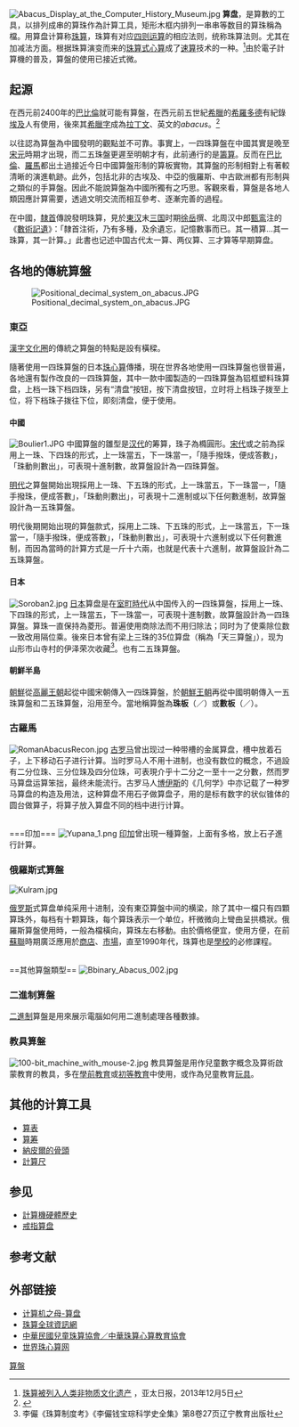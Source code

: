 {{noteTA
|1=zh-hans:九九歌;zh-hant:九九歌;zh-hk:九因歌;zh-tw:九九乘法表;zh-mo:九因歌;
}}
{{distinguish|算盤 (東亞)}}

[[File:Abacus_Display_at_the_Computer_History_Museum.jpg|thumb]]
'''算盘'''，是算數的工具，以排列成串的算珠作為計算工具，矩形木框内排列一串串等数目的算珠稱為檔。用算盘计算称[[珠算|珠算]]，珠算有对应[[四则运算|四则运算]]的相应法则，统称珠算法则。尤其在加减法方面。根据珠算演变而来的[[珠算式心算|珠算式心算]]成了[[速算|速算]]技术的一种。<ref name="apdnews">[http://www.apdnews.com/news/51668.html 珠算被列入人类非物质文化遗产] {{webarchive|url=https://web.archive.org/web/20131212032921/http://www.apdnews.com/news/51668.html |date=2013-12-12 }}，亚太日报，2013年12月5日</ref>由於電子計算機的普及，算盤的使用已接近式微。

== 起源 ==
在西元前2400年的[[巴比倫|巴比倫]]就可能有算盤，在西元前五世紀[[希臘|希臘]]的[[希羅多德|希羅多德]]有紀錄[[埃及|埃及]]人有使用，後來其[[希臘字|希臘字]]''{{lang|el|άβακασ}}''成為[[拉丁文|拉丁文]]、英文的''abacus''。<ref>{{Cite news|url=http://history-computer.com/CalculatingTools/abacus.html|title=History of Computers and Computing, Calculating tools, The abacus|language=en|publisher=History of Computers, Computing and Internet|author=|date=|accessdate=2014-07-28}}</ref>

以往認為算盤為中國發明的觀點並不可靠。事實上，一四珠算盤在中國其實是晚至[[宋|宋]][[元朝|元]]時期才出現，而二五珠盤更遲至明朝才有，此前通行的是[[籌算|籌算]]。反而在[[巴比倫|巴比倫]]、[[羅馬|羅馬]]都出土過接近今日中國算盤形制的算板實物，其算盤的形制相對上有著較清晰的演進軌跡。此外，包括北非的古埃及、中亞的俄羅斯、中古歐洲都有形制與之類似的手算盤。因此不能說算盤為中國所獨有之巧思。客觀來看，算盤是各地人類因應計算需要，透過文明交流而相互參考、逐漸完善的過程。

在中國，[[隸首|隸首]]傳說發明珠算，見於[[東汉|東汉]]末[[三国|三国]]时期[[徐岳|徐岳]]撰、北周汉中郎[[甄鸾|甄鸾]]注的《[[數術記遺|數術記遺]]》：「隸首注術，乃有多種，及余遺忘，記憶數事而已。其一積算...其一珠算，其一計算。」此書也记述中国古代太一算、两仪算、三才算等早期算盘。

== 各地的傳統算盤 ==
[[File:Positional_decimal_system_on_abacus.JPG|thumb]]

{{anchor|中国算盘}}
===東亞===
{{main|算盤 (東亞)}}

[[漢字文化圈|漢字文化圈]]的傳統之算盤的特點是設有橫樑。

隨著使用一四珠算盤的日本[[珠心算|珠心算]]傳播，現在世界各地使用一四珠算盤也很普遍，各地還有製作改良的一四珠算盤，其中一款中國製造的一四珠算盤為铝框塑料珠算盘，上档一珠下档四珠，另有“清盘”按钮，按下清盘按钮，立时将上档珠子拨至上位，将下档珠子拨往下位，即刻清盘，便于使用。
====中國====
{{main|中式算盤}}
[[File:Boulier1.JPG|thumb]]
中國算盤的雛型是[[汉代|汉代]]的筹算，珠子為橢圓形。[[宋代|宋代]]或之前為採用上一珠、下四珠的形式，上一珠當五，下一珠當一，「隨手撥珠，便成答數」，「珠動則數出」，可表現十進制數，故算盤設計為一四珠算盤。

[[明代|明代]]之算盤開始出現採用上一珠、下五珠的形式，上一珠當五，下一珠當一，「隨手撥珠，便成答數」，「珠動則數出」，可表現十二進制或以下任何數進制，故算盤設計為一五珠算盤。

明代後期開始出現的算盤款式，採用上二珠、下五珠的形式，上一珠當五，下一珠當一，「隨手撥珠，便成答數」，「珠動則數出」，可表現十六進制或以下任何數進制，而因為當時的計算方式是一斤十六兩，也就是代表十六進制，故算盤設計為二五珠算盤。

====日本====
{{rellink|extraclasses=boilerplate seealso noprint|主條目：{{link-en|日式算盤|Soroban}}}}
[[File:Soroban2.jpg|thumb]]
[[日本|日本]]算盘是在[[室町時代|室町時代]]从中国传入的一四珠算盤，採用上一珠、下四珠的形式，上一珠當五，下一珠當一，可表現十進制數，故算盤設計為一四珠算盤。算珠一直保持為菱形。普遍使用商除法而不用归除法；同时为了使乘除位数一致改用隔位乘。後來日本曾有梁上三珠的35位算盘（稱為「天三算盤」），现为山形市山寺村的伊泽荣次收藏<ref>李儼《珠算制度考》《李儼钱宝琮科学史全集》第8卷27页辽宁教育出版社</ref>。也有二五珠算盤。

====朝鮮半島====
[[朝鮮半島|朝鮮]]從[[高麗王朝|高麗王朝]]起從中國宋朝傳入一四珠算盤，於[[朝鮮王朝|朝鮮王朝]]再從中國明朝傳入一五珠算盤和二五珠算盤，沿用至今。當地稱算盤為'''珠板'''（{{lang|ko|주판}}／{{lang|ko|珠板}}）或'''數板'''（{{lang|ko|수판}}／{{lang|ko|數板}}）。

===古羅馬===
[[File:RomanAbacusRecon.jpg|thumb]]
{{rellink|extraclasses=boilerplate seealso noprint|主條目：{{link-en|古羅馬算盤|Roman abacus}}}}
[[古罗马|古罗马]]曾出现过一种带槽的金属算盘，槽中放着石子，上下移动石子进行计算。当时罗马人不用十进制，也没有数位的概念，不過設有二分位珠、三分位珠及四分位珠，可表現介乎十二分之一至十一之分數，然而罗马算盘运算笨拙，最终未能流行。古罗马人[[博伊斯|博伊斯]]的《几何学》中亦记载了一种罗马算盘的构造及用法，这种算盘不用石子做算盘子，用的是标有数字的状似锥体的圆台做算子，将算子放入算盘不同的档中进行计算。

<br />
===印加===
[[File:Yupana_1.png|thumb]]
{{rellink|extraclasses=boilerplate seealso noprint|主條目：{{link-en|印加算盤|Yupana}}}}
[[印加|印加]]曾出現一種算盤，上面有多格，放上石子進行計算。

===俄羅斯式算盤===
[[File:Kulram.jpg|thumb]]
{{rellink|extraclasses=boilerplate seealso noprint|主條目：{{link-ru|俄羅斯算盤|счёты}}}}

[[俄罗斯|俄罗斯]]式算盘单纯采用十进制，没有東亞算盤中间的横梁，除了其中一檔只有四顆算珠外，每档有十颗算珠，每个算珠表示一个单位，杆微微向上彎曲呈拱橋狀。俄羅斯算盤使用時，一般為檔橫向，算珠左右移動。由於價格便宜，使用方便，在前[[蘇聯|蘇聯]]時期廣泛應用於[[商店|商店]]、[[市場|市場]]，直至1990年代，珠算也是[[學校|學校]]的必修課程。

<br />
==其他算盤類型==
[[File:Bbinary_Abacus_002.jpg|thumb]]
===二進制算盤===
[[二進制|二進制]]算盤是用來展示電腦如何用二進制處理各種數據。
===教具算盤===
[[File:100-bit_machine_with_mouse-2.jpg|thumb]]
教具算盤是用作兒童數字概念及算術啟蒙教育的教具，多在[[學前教育|學前教育]]或[[初等教育|初等教育]]中使用，或作為兒童教育[[玩具|玩具]]。

== 其他的计算工具 ==
*[[算表|算表]]
*[[算筹|算筹]]
*[[納皮爾的骨頭|納皮爾的骨頭]]
*[[計算尺|計算尺]]

==参见==
*[[計算機硬體歷史|計算機硬體歷史]]
*[[戒指算盘|戒指算盘]]

== 参考文献 ==
<div class="references-small">
<references />
</div>

== 外部链接 ==
{{Commonscat|Abacus}}
* [https://www.youtube.com/watch?v=bApwKASER3k 计算机之母-算盘]
* [http://www.abacus.org.tw/ 珠算全球資訊網] {{Wayback|url=http://www.abacus.org.tw/ |date=20141130161502 }}
* [http://www.caca.org.tw/ 中華民國兒童珠算協會／中華珠算心算教育協會] {{Wayback|url=http://www.caca.org.tw/ |date=20141104001457 }}
* [http://www.waama.org.cn/index.asp 世界珠心算网] {{Wayback|url=http://www.waama.org.cn/index.asp |date=20140824220519 }}

{{Authority control}}
[[Category:算盤|]]